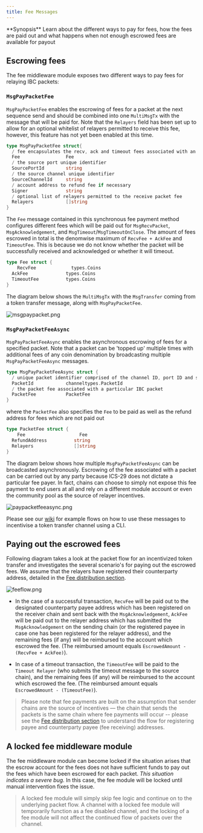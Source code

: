 ```yaml
---
title: Fee Messages
---
```


<Note>
**Synopsis**
Learn about the different ways to pay for fees, how the fees are paid out and what happens when not enough escrowed fees are available for payout
</Note>

## Escrowing fees

The fee middleware module exposes two different ways to pay fees for relaying IBC packets:

### `MsgPayPacketFee`

`MsgPayPacketFee` enables the escrowing of fees for a packet at the next sequence send and should be combined into one `MultiMsgTx` with the message that will be paid for. Note that the `Relayers` field has been set up to allow for an optional whitelist of relayers permitted to receive this fee, however, this feature has not yet been enabled at this time.

```go expandable
type MsgPayPacketFee struct{
  / fee encapsulates the recv, ack and timeout fees associated with an IBC packet
  Fee                 Fee
  / the source port unique identifier
  SourcePortId        string
  / the source channel unique identifier
  SourceChannelId     string
  / account address to refund fee if necessary
  Signer              string
  / optional list of relayers permitted to the receive packet fee
  Relayers            []string
}
```

The `Fee` message contained in this synchronous fee payment method configures different fees which will be paid out for `MsgRecvPacket`, `MsgAcknowledgement`, and `MsgTimeout`/`MsgTimeoutOnClose`.
The amount of fees escrowed in total is the denomwise maximum of `RecvFee + AckFee` and `TimeoutFee`. This is because we do not know whether the packet will be successfully received and acknowledged or whether it will timeout.

```go
type Fee struct {
    RecvFee             types.Coins
  AckFee              types.Coins
  TimeoutFee          types.Coins
}
```

The diagram below shows the `MultiMsgTx` with the `MsgTransfer` coming from a token transfer message, along with `MsgPayPacketFee`.

![msgpaypacket.png](/docs/ibc/images/middleware/01-ics29-fee/images/msgpaypacket.png)

### `MsgPayPacketFeeAsync`

`MsgPayPacketFeeAsync` enables the asynchronous escrowing of fees for a specified packet. Note that a packet can be 'topped up' multiple times with additional fees of any coin denomination by broadcasting multiple `MsgPayPacketFeeAsync` messages.

```go
type MsgPayPacketFeeAsync struct {
  / unique packet identifier comprised of the channel ID, port ID and sequence
  PacketId            channeltypes.PacketId
  / the packet fee associated with a particular IBC packet
  PacketFee           PacketFee
}
```

where the `PacketFee` also specifies the `Fee` to be paid as well as the refund address for fees which are not paid out

```go
type PacketFee struct {
    Fee                    Fee
  RefundAddress          string
  Relayers               []string
}
```

The diagram below shows how multiple `MsgPayPacketFeeAsync` can be broadcasted asynchronously. Escrowing of the fee associated with a packet can be carried out by any party because ICS-29 does not dictate a particular fee payer. In fact, chains can choose to simply not expose this fee payment to end users at all and rely on a different module account or even the community pool as the source of relayer incentives.

![paypacketfeeasync.png](/docs/ibc/images/middleware/01-ics29-fee/images/paypacketfeeasync.png)

Please see our [wiki](https://github.com/cosmos/ibc-go/wiki/Fee-enabled-fungible-token-transfers) for example flows on how to use these messages to incentivise a token transfer channel using a CLI.

## Paying out the escrowed fees

Following diagram takes a look at the packet flow for an incentivized token transfer and investigates the several scenario's for paying out the escrowed fees. We assume that the relayers have registered their counterparty address, detailed in the [Fee distribution section](/docs/ibc/v8.5.x/middleware/ics29-fee/fee-distribution).

![feeflow.png](/docs/ibc/images/middleware/01-ics29-fee/images/feeflow.png)

* In the case of a successful transaction, `RecvFee` will be paid out to the designated counterparty payee address which has been registered on the receiver chain and sent back with the `MsgAcknowledgement`, `AckFee` will be paid out to the relayer address which has submitted the `MsgAcknowledgement` on the sending chain (or the registered payee in case one has been registered for the relayer address), and the remaining fees (if any) will be reimbursed to the account which escrowed the fee. (The reimbursed amount equals `EscrowedAmount - (RecvFee + AckFee)`).

* In case of a timeout transaction, the `TimeoutFee` will be paid to the `Timeout Relayer` (who submits the timeout message to the source chain), and the remaining fees (if any) will be reimbursed to the account which escrowed the fee. (The reimbursed amount equals `EscrowedAmount - (TimeoutFee)`).

> Please note that fee payments are built on the assumption that sender chains are the source of incentives — the chain that sends the packets is the same chain where fee payments will occur -- please see the [Fee distribution section](/docs/ibc/v8.5.x/middleware/ics29-fee/fee-distribution) to understand the flow for registering payee and counterparty payee (fee receiving) addresses.

## A locked fee middleware module

The fee middleware module can become locked if the situation arises that the escrow account for the fees does not have sufficient funds to pay out the fees which have been escrowed for each packet. *This situation indicates a severe bug.* In this case, the fee module will be locked until manual intervention fixes the issue.

> A locked fee module will simply skip fee logic and continue on to the underlying packet flow. A channel with a locked fee module will temporarily function as a fee disabled channel, and the locking of a fee module will not affect the continued flow of packets over the channel.
